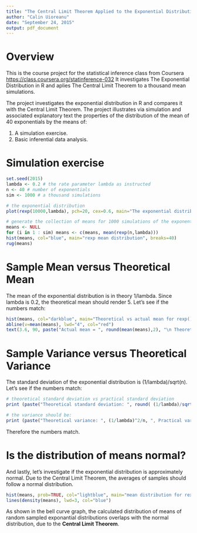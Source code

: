 ```yaml
---
title: "The Central Limit Theorem Applied to the Exponential Distribution in R"
author: "Calin Uioreanu"
date: "September 24, 2015"
output: pdf_document
---
```


# Overview
This is the course project for the statistical inference class from Coursera <https://class.coursera.org/statinference-032> 
It investigates The Exponential Distribution in R and aplies The Central Limit Theorem to a thousand mean simulations.

The project investigates the exponential distribution in R and compares it with the Central Limit Theorem. The project illustrates via simulation and associated explanatory text the properties of the distribution of the mean of 40 exponentials by the means of:

1. A simulation exercise.
2. Basic inferential data analysis.

# Simulation exercise
```r
set.seed(2015)
lambda <- 0.2 # the rate parameter lambda as instructed
n <- 40 # number of exponentials
sim <- 1000 # a thousand simulations

# the exponential distribution
plot(rexp(10000,lambda), pch=20, cex=0.6, main="The exponential distribution with rate 0.2 and 10.000 observations")

# generate the collection of means for 1000 simulations of the exponential distribution
means <- NULL
for (i in 1 : sim) means <- c(means, mean(rexp(n,lambda)))
hist(means, col="blue", main="rexp mean distribution", breaks=40)
rug(means)
```

# Sample Mean versus Theoretical Mean
The mean of the exponential distribution is in theory 1/lambda. Since lambda is 0.2, the theoretical mean should render 5. Let's see if the numbers match:
```r
hist(means, col="darkblue", main="Theoretical vs actual mean for rexp()", breaks=20)
abline(v=mean(means), lwd="4", col="red")
text(3.6, 90, paste("Actual mean = ", round(mean(means),2), "\n Theoretical mean = 5" ), col="red")
```

# Sample Variance versus Theoretical Variance
The standard deviation of the exponential distribution is (1/lambda)/sqrt(n). Let's see if the numbers match:
```r
# theoretical standard deviation vs practical standard deviation
print (paste("Theoretical standard deviation: ", round( (1/lambda)/sqrt(n) ,4), ", Practical standard deviation", round(sd(means) ,4) ) )

# the variance should be:
print (paste("Theoretical variance: ", (1/lambda)^2/n, ", Practical variance", round(var(means) ,4) ) )
```
Therefore the numbers match.


# Is the distribution of means normal?
And lastly, let's investigate if the exponential distribution is approximately normal. Due to the Central Limit Theorem, the averages of samples should follow a normal distribution. 
```r
hist(means, prob=TRUE, col="lightblue", main="mean distribution for rexp()", breaks=20)
lines(density(means), lwd=3, col="blue")
```

As shown in the bell curve graph, the calculated distribution of means of random sampled exponantial distributions overlaps with the normal distribution, due to the **Central Limit Theorem**.



